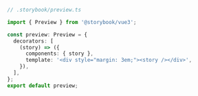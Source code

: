 ```ts
// .storybook/preview.ts

import { Preview } from '@storybook/vue3';

const preview: Preview = {
  decorators: [
    (story) => ({
      components: { story },
      template: '<div style="margin: 3em;"><story /></div>',
    }),
  ],
};
export default preview;
```

